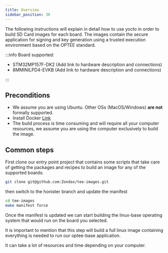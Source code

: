 ```yaml
---
title: Overview
sidebar_position: 30
---
```


The following instructions will explain in detail how to use yocto in order to build SD Card images for each board.
The images contain the secure application for signing and key generation using a trusted execution environment based on the OPTEE standard.

:::info
Board supported:

- STM32MP157F-DK2 (Add link to hardware description and connections)
- 8MMINILPD4-EVKB (Add link to hardware description and connections)

:::

## Preconditions

- We assume you are using Ubuntu. Other OSs (MacOS/Windows) **are not** formally supported.
- Install Docker [Link](https://docs.docker.com/install/linux/docker-ce/ubuntu/)
- The build process is time consuming and will require all your computer resources, we assume you are using the computer exclusively to build the
  image.

## Common steps

First clone our entry point project that contains some scripts that take care of getting the packages and recipes to build an image for any of the supported boards:

```bash
git clone git@github.com:Zondax/tee-images.git
```

then switch to the honister branch and update the manifest

```bash
cd tee-images
make manifest force
```

Once the manifest is updated we can start building the linux-base operating system that would run on the board you selected.

It is important to mention that this step will build a full linux image containing everything is needed to run our optee-base application.

It can take a lot of resources and time depending on your computer.
